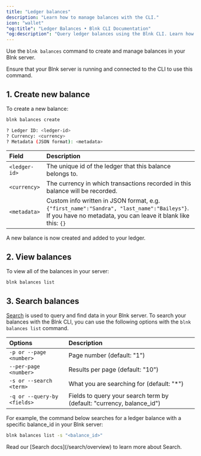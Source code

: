 ```yaml
---
title: "Ledger balances"
description: "Learn how to manage balances with the CLI."
icon: "wallet"
"og:title": "Ledger Balances • Blnk CLI Documentation"
"og:description": "Query ledger balances using the Blnk CLI. Learn how to fetch account balances, filter results, and export data to your system."
---
```



Use the `blnk balances` command to create and manage balances in your Blnk server. 

<Note>
    Ensure that your Blnk server is running and connected to the CLI to use this command.
</Note>

## 1. Create new balance

To create a new balance:

```sh Shell
blnk balances create
```
```sh Output
? Ledger ID: <ledger-id>
? Currency: <currency>
? Metadata (JSON format): <metadata>
```

| Field | Description |
| :--- | :--- |
| `<ledger-id>` | The unique id of the ledger that this balance belongs to.	 |
| `<currency>` | The currency in which transactions recorded in this balance will be recorded. |
| `<metadata>` | Custom info written in JSON format, e.g. `{"first_name":"Sandra", "last_name":"Baileys"}`. If you have no metadata, you can leave it blank like this: `{}` |

A new balance is now created and added to your ledger.

## 2. View balances

To view all of the balances in your server:

```sh Shell
blnk balances list
```

## 3. Search balances

[Search](/search/overview) is used to query and find data in your Blnk server. To search your balances with the Blnk CLI, you can use the following options with the `blnk balances list` command.

| Options | Description |
| :--- | :--- |
| `-p or --page <number>` | Page number (default: "1") |
| `--per-page <number>` | Results per page (default: "10") |
| `-s or --search <term>` | What you are searching for (default: "*") |
| `-q or --query-by <fields>` | Fields to query your search term by (default: "currency, balance_id") |

For example, the command below searches for a ledger balance with a specific balance_id in your Blnk server:

```sh Shell
blnk balances list -s "<balance_id>"
```

<Tip>
    Read our [Search docs](/search/overview) to learn more about Search.
</Tip>

<NeedHelp />